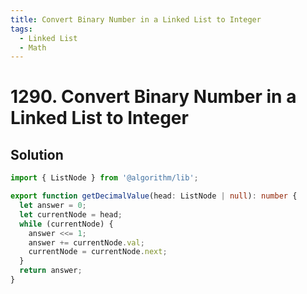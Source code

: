 ```yaml
---
title: Convert Binary Number in a Linked List to Integer
tags:
  - Linked List
  - Math
---
```


# 1290. Convert Binary Number in a Linked List to Integer

<Badges>
  <LevelBadge level="easy" />
  <TopicBadge name="Linked List" slug="linked-list" />
  <TopicBadge name="Math" slug="math" />
</Badges>

## Solution

```typescript filename="solution.ts" copy
import { ListNode } from '@algorithm/lib';

export function getDecimalValue(head: ListNode | null): number {
  let answer = 0;
  let currentNode = head;
  while (currentNode) {
    answer <<= 1;
    answer += currentNode.val;
    currentNode = currentNode.next;
  }
  return answer;
}
```

<ProblemLink
  codingSite="leetcode"
  href="https://leetcode.com/problems/convert-binary-number-in-a-linked-list-to-integer"
  title="Convert Binary Number in a Linked List to Integer"
/>
